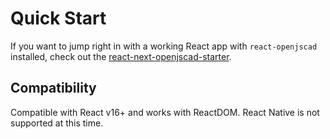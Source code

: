 
<Meta title="Docs/Getting Started/Quick Start" />

# Quick Start

If you want to jump right in with a working React app with `react-openjscad` installed, check out the [react-next-openjscad-starter](https://github/aeksco).

## Compatibility

Compatible with React v16+ and works with ReactDOM. React Native is not supported at this time.
